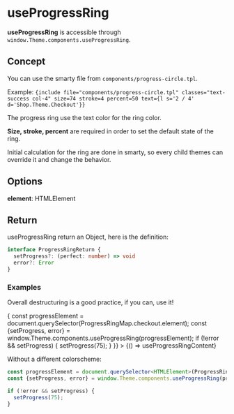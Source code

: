 
<Meta title="Theme/JavaScript/Components/useProgressRing" />

# useProgressRing

**useProgressRing** is accessible through `window.Theme.components.useProgressRing`.

## Concept

You can use the smarty file from `components/progress-circle.tpl`.

Example: `{include file="components/progress-circle.tpl" classes="text-success col-4" size=74 stroke=4 percent=50 text={l s='2 / 4' d='Shop.Theme.Checkout'}}`

The progress ring use the text color for the ring color.

**Size, stroke, percent** are required in order to set the default state of the ring.

Initial calculation for the ring are done in smarty, so every child themes can override it and change the behavior.

## Options

**element**:  HTMLElement   

## Return
useProgressRing return an Object, here is the definition:

```ts 
interface ProgressRingReturn {
  setProgress?: (perfect: number) => void
  error?: Error
}
```

### Examples
Overall destructuring is a good practice, if you can, use it!

<Canvas>
  <Story 
    name="Basic usage" 
    parameters={{ docs: { source: { code: useProgressRingContent } } }} 
    play={async ({canvasElement}) => {
      const progressElement = document.querySelector<HTMLElement>(ProgressRingMap.checkout.element);
      const {setProgress, error} = window.Theme.components.useProgressRing(progressElement);
      if (!error && setProgress) {
        setProgress(75);
      }
    }}
  >
    {() =>  useProgressRingContent}
  </Story>
</Canvas>  

Without a different colorscheme:

```ts
const progressElement = document.querySelector<HTMLElement>(ProgressRingMap.checkout.element);
const {setProgress, error} = window.Theme.components.useProgressRing(progressElement);

if (!error && setProgress) {
  setProgress(75);
}
```
